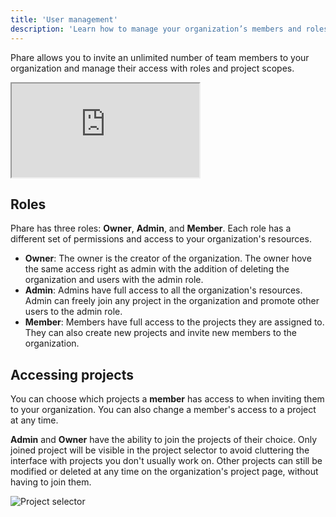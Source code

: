 ```yaml
---
title: 'User management'
description: 'Learn how to manage your organization’s members and roles.'
---
```



Phare allows you to invite an unlimited number of team members to your organization and manage their access with roles and project scopes.

<Frame>
    <div style={{position: 'relative', width: '100%', 'padding-top': '56.25%'}}>
        <iframe
            src="https://iframe.mediadelivery.net/embed/238508/a285ada1-2d4a-425a-9ede-690af59694b2?autoplay=false&loop=true&muted=true&preload=true&responsive=true"
            loading="lazy"
            allow="accelerometer;gyroscope;autoplay;encrypted-media;picture-in-picture;fullscreen"
            style={{border: 0, position: 'absolute', top: 0, height: '100%', width: '100%'}}
        ></iframe>
    </div>
</Frame>

## Roles

Phare has three roles: **Owner**, **Admin**, and **Member**. Each role has a different set of permissions and access to your organization's resources.

- **Owner**: The owner is the creator of the organization. The owner hove the same access right as admin with the addition of deleting the organization and users with the admin role.
- **Admin**: Admins have full access to all the organization's resources. Admin can freely join any project in the organization and promote other users to the admin role.
- **Member**: Members have full access to the projects they are assigned to. They can also create new projects and invite new members to the organization.

## Accessing projects

You can choose which projects a **member** has access to when inviting them to your organization. You can also change a member's access to a project at any time.

**Admin** and **Owner** have the ability to join the projects of their choice. Only joined project will be visible in the project selector to avoid cluttering the interface with projects you don't usually work on. Other projects can still be modified or deleted at any time on the organization's project page, without having to join them.

<Frame>
  <img src="/images/user-management/project-selector.webp" alt="Project selector" />
</Frame>
